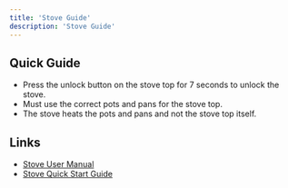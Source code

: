 ```yaml
---
title: 'Stove Guide'
description: 'Stove Guide'
---
```



## Quick Guide

- Press the unlock button on the stove top for 7 seconds to unlock the stove.
- Must use the correct pots and pans for the stove top.
- The stove heats the pots and pans and not the stove top itself.

## Links

- <a href="https://www.dropbox.com/scl/fi/ez7e9iee1wtscqo6k476s/wolf-stove-oven-care-guide.pdf?rlkey=jf8fcvbhzxy0umf4qfb5vglvf&st=utq3immq&dl=0" target="_blank">Stove User Manual</a>
- <a href="https://www.dropbox.com/scl/fi/fld50evnjvwpf47j6e1yn/wolf-stove-oven-quickguide.pdf?rlkey=6myiv1uqo3o1b5cjq28kh6ril&st=pofpygn9&dl=0" target="_blank">Stove Quick Start Guide</a>